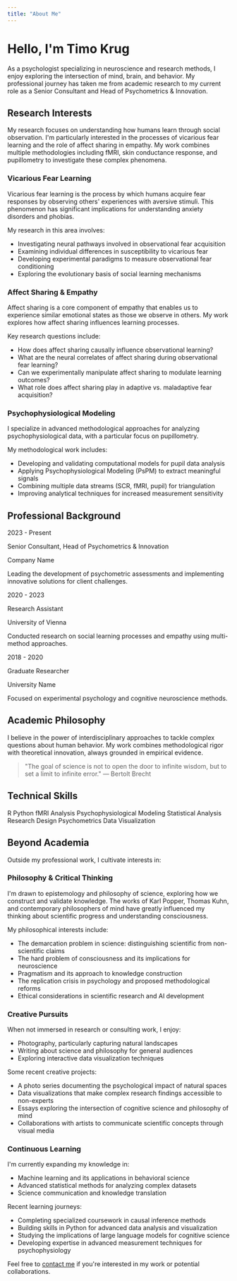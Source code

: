 ```yaml
---
title: "About Me"
---
```


# Hello, I'm Timo Krug

As a psychologist specializing in neuroscience and research methods, I enjoy exploring the intersection of mind, brain, and behavior. My professional journey has taken me from academic research to my current role as a Senior Consultant and Head of Psychometrics & Innovation.

## Research Interests

My research focuses on understanding how humans learn through social observation. I'm particularly interested in the processes of vicarious fear learning and the role of affect sharing in empathy. My work combines multiple methodologies including fMRI, skin conductance response, and pupillometry to investigate these complex phenomena.

### Vicarious Fear Learning

Vicarious fear learning is the process by which humans acquire fear responses by observing others' experiences with aversive stimuli. This phenomenon has significant implications for understanding anxiety disorders and phobias.

My research in this area involves:
- Investigating neural pathways involved in observational fear acquisition
- Examining individual differences in susceptibility to vicarious fear
- Developing experimental paradigms to measure observational fear conditioning
- Exploring the evolutionary basis of social learning mechanisms

### Affect Sharing & Empathy

Affect sharing is a core component of empathy that enables us to experience similar emotional states as those we observe in others. My work explores how affect sharing influences learning processes.

Key research questions include:
- How does affect sharing causally influence observational learning?
- What are the neural correlates of affect sharing during observational fear learning?
- Can we experimentally manipulate affect sharing to modulate learning outcomes?
- What role does affect sharing play in adaptive vs. maladaptive fear acquisition?

### Psychophysiological Modeling

I specialize in advanced methodological approaches for analyzing psychophysiological data, with a particular focus on pupillometry.

My methodological work includes:
- Developing and validating computational models for pupil data analysis
- Applying Psychophysiological Modeling (PsPM) to extract meaningful signals
- Combining multiple data streams (SCR, fMRI, pupil) for triangulation
- Improving analytical techniques for increased measurement sensitivity

## Professional Background

<div class="timeline">
  <div class="timeline-item">
    <p class="timeline-date">2023 - Present</p>
    <p class="timeline-title">Senior Consultant, Head of Psychometrics & Innovation</p>
    <p class="timeline-subtitle">Company Name</p>
    <p>Leading the development of psychometric assessments and implementing innovative solutions for client challenges.</p>
  </div>
  
  <div class="timeline-item">
    <p class="timeline-date">2020 - 2023</p>
    <p class="timeline-title">Research Assistant</p>
    <p class="timeline-subtitle">University of Vienna</p>
    <p>Conducted research on social learning processes and empathy using multi-method approaches.</p>
  </div>
  
  <div class="timeline-item">
    <p class="timeline-date">2018 - 2020</p>
    <p class="timeline-title">Graduate Researcher</p>
    <p class="timeline-subtitle">University Name</p>
    <p>Focused on experimental psychology and cognitive neuroscience methods.</p>
  </div>
</div>

## Academic Philosophy

I believe in the power of interdisciplinary approaches to tackle complex questions about human behavior. My work combines methodological rigor with theoretical innovation, always grounded in empirical evidence.

> "The goal of science is not to open the door to infinite wisdom, but to set a limit to infinite error." — Bertolt Brecht

## Technical Skills

<div class="tag-container">
  <span class="interest-tag">R</span>
  <span class="interest-tag">Python</span>
  <span class="interest-tag">fMRI Analysis</span>
  <span class="interest-tag">Psychophysiological Modeling</span>
  <span class="interest-tag">Statistical Analysis</span>
  <span class="interest-tag">Research Design</span>
  <span class="interest-tag">Psychometrics</span>
  <span class="interest-tag">Data Visualization</span>
</div>

## Beyond Academia

Outside my professional work, I cultivate interests in:

### Philosophy & Critical Thinking

I'm drawn to epistemology and philosophy of science, exploring how we construct and validate knowledge. The works of Karl Popper, Thomas Kuhn, and contemporary philosophers of mind have greatly influenced my thinking about scientific progress and understanding consciousness.

My philosophical interests include:
- The demarcation problem in science: distinguishing scientific from non-scientific claims
- The hard problem of consciousness and its implications for neuroscience
- Pragmatism and its approach to knowledge construction
- The replication crisis in psychology and proposed methodological reforms
- Ethical considerations in scientific research and AI development

### Creative Pursuits

When not immersed in research or consulting work, I enjoy:
- Photography, particularly capturing natural landscapes
- Writing about science and philosophy for general audiences
- Exploring interactive data visualization techniques

Some recent creative projects:
- A photo series documenting the psychological impact of natural spaces
- Data visualizations that make complex research findings accessible to non-experts
- Essays exploring the intersection of cognitive science and philosophy of mind
- Collaborations with artists to communicate scientific concepts through visual media

### Continuous Learning

I'm currently expanding my knowledge in:
- Machine learning and its applications in behavioral science
- Advanced statistical methods for analyzing complex datasets
- Science communication and knowledge translation

Recent learning journeys:
- Completing specialized coursework in causal inference methods
- Building skills in Python for advanced data analysis and visualization
- Studying the implications of large language models for cognitive science
- Developing expertise in advanced measurement techniques for psychophysiology

Feel free to [contact me](/contact) if you're interested in my work or potential collaborations.